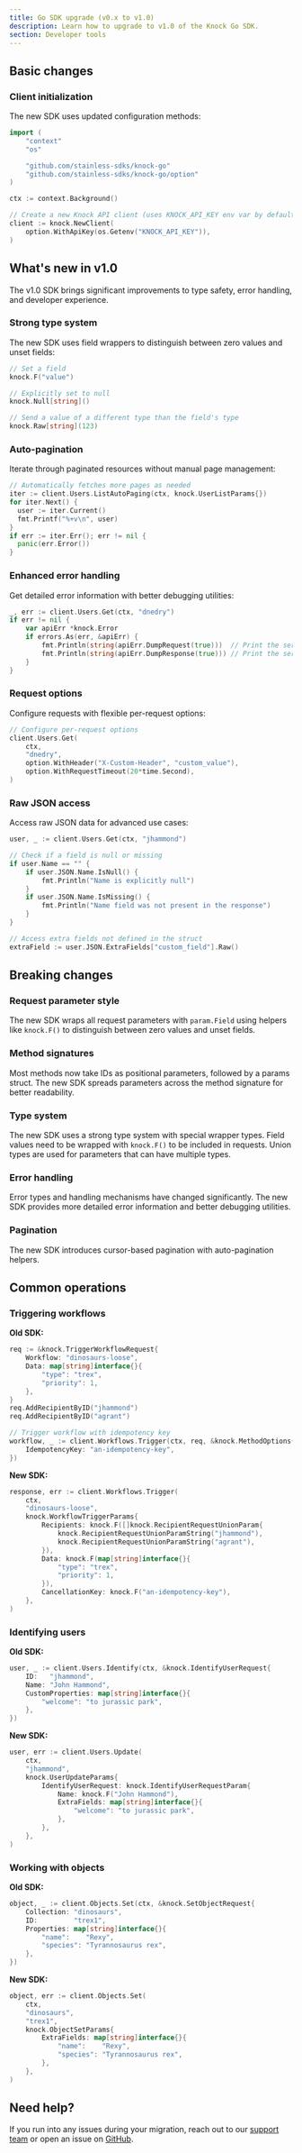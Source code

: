 ```yaml
---
title: Go SDK upgrade (v0.x to v1.0)
description: Learn how to upgrade to v1.0 of the Knock Go SDK.
section: Developer tools
---
```


## Basic changes

### Client initialization

The new SDK uses updated configuration methods:

```go title="Initializing the Knock client"
import (
    "context"
    "os"

    "github.com/stainless-sdks/knock-go"
    "github.com/stainless-sdks/knock-go/option"
)

ctx := context.Background()

// Create a new Knock API client (uses KNOCK_API_KEY env var by default)
client := knock.NewClient(
    option.WithApiKey(os.Getenv("KNOCK_API_KEY")),
)
```

## What's new in v1.0

The v1.0 SDK brings significant improvements to type safety, error handling, and developer experience.

### Strong type system

The new SDK uses field wrappers to distinguish between zero values and unset fields:

```go title="Using field wrappers for type safety"
// Set a field
knock.F("value")

// Explicitly set to null
knock.Null[string]()

// Send a value of a different type than the field's type
knock.Raw[string](123)
```

### Auto-pagination

Iterate through paginated resources without manual page management:

```go title="Auto-pagination through user list"
// Automatically fetches more pages as needed
iter := client.Users.ListAutoPaging(ctx, knock.UserListParams{})
for iter.Next() {
  user := iter.Current()
  fmt.Printf("%+v\n", user)
}
if err := iter.Err(); err != nil {
  panic(err.Error())
}
```

### Enhanced error handling

Get detailed error information with better debugging utilities:

```go title="Handling errors with detailed debugging"
_, err := client.Users.Get(ctx, "dnedry")
if err != nil {
    var apiErr *knock.Error
    if errors.As(err, &apiErr) {
        fmt.Println(string(apiErr.DumpRequest(true)))  // Print the serialized HTTP request
        fmt.Println(string(apiErr.DumpResponse(true))) // Print the serialized HTTP response
    }
}
```

### Request options

Configure requests with flexible per-request options:

```go title="Configuring per-request options"
// Configure per-request options
client.Users.Get(
    ctx,
    "dnedry",
    option.WithHeader("X-Custom-Header", "custom_value"),
    option.WithRequestTimeout(20*time.Second),
)
```

### Raw JSON access

Access raw JSON data for advanced use cases:

```go title="Accessing raw JSON response data"
user, _ := client.Users.Get(ctx, "jhammond")

// Check if a field is null or missing
if user.Name == "" {
    if user.JSON.Name.IsNull() {
        fmt.Println("Name is explicitly null")
    }
    if user.JSON.Name.IsMissing() {
        fmt.Println("Name field was not present in the response")
    }
}

// Access extra fields not defined in the struct
extraField := user.JSON.ExtraFields["custom_field"].Raw()
```

## Breaking changes

### Request parameter style

The new SDK wraps all request parameters with `param.Field` using helpers like `knock.F()` to distinguish between zero values and unset fields.

### Method signatures

Most methods now take IDs as positional parameters, followed by a params struct. The new SDK spreads parameters across the method signature for better readability.

### Type system

The new SDK uses a strong type system with special wrapper types. Field values need to be wrapped with `knock.F()` to be included in requests. Union types are used for parameters that can have multiple types.

### Error handling

Error types and handling mechanisms have changed significantly. The new SDK provides more detailed error information and better debugging utilities.

### Pagination

The new SDK introduces cursor-based pagination with auto-pagination helpers.

## Common operations

### Triggering workflows

**Old SDK:**

```go title="Triggering workflows with the old SDK"
req := &knock.TriggerWorkflowRequest{
    Workflow: "dinosaurs-loose",
    Data: map[string]interface{}{
        "type": "trex",
        "priority": 1,
    },
}
req.AddRecipientByID("jhammond")
req.AddRecipientByID("agrant")

// Trigger workflow with idempotency key
workflow, _ := client.Workflows.Trigger(ctx, req, &knock.MethodOptions{
    IdempotencyKey: "an-idempotency-key",
})
```

**New SDK:**

```go title="Triggering workflows with the new SDK"
response, err := client.Workflows.Trigger(
    ctx,
    "dinosaurs-loose",
    knock.WorkflowTriggerParams{
        Recipients: knock.F([]knock.RecipientRequestUnionParam{
            knock.RecipientRequestUnionParamString("jhammond"),
            knock.RecipientRequestUnionParamString("agrant"),
        }),
        Data: knock.F(map[string]interface{}{
            "type": "trex",
            "priority": 1,
        }),
        CancellationKey: knock.F("an-idempotency-key"),
    },
)
```

### Identifying users

**Old SDK:**

```go title="Identifying users with the old SDK"
user, _ := client.Users.Identify(ctx, &knock.IdentifyUserRequest{
    ID:   "jhammond",
    Name: "John Hammond",
    CustomProperties: map[string]interface{}{
        "welcome": "to jurassic park",
    },
})
```

**New SDK:**

```go title="Identifying users with the new SDK"
user, err := client.Users.Update(
    ctx,
    "jhammond",
    knock.UserUpdateParams{
        IdentifyUserRequest: knock.IdentifyUserRequestParam{
            Name: knock.F("John Hammond"),
            ExtraFields: map[string]interface{}{
                "welcome": "to jurassic park",
            },
        },
    },
)
```

### Working with objects

**Old SDK:**

```go title="Setting object properties with the old SDK"
object, _ := client.Objects.Set(ctx, &knock.SetObjectRequest{
    Collection: "dinosaurs",
    ID:         "trex1",
    Properties: map[string]interface{}{
        "name":    "Rexy",
        "species": "Tyrannosaurus rex",
    },
})
```

**New SDK:**

```go title="Setting object properties with the new SDK"
object, err := client.Objects.Set(
    ctx,
    "dinosaurs",
    "trex1",
    knock.ObjectSetParams{
        ExtraFields: map[string]interface{}{
            "name":    "Rexy",
            "species": "Tyrannosaurus rex",
        },
    },
)
```

## Need help?

If you run into any issues during your migration, reach out to our [support team](mailto:support@knock.app) or open an issue on [GitHub](https://github.com/knocklabs/knock-go/issues).

